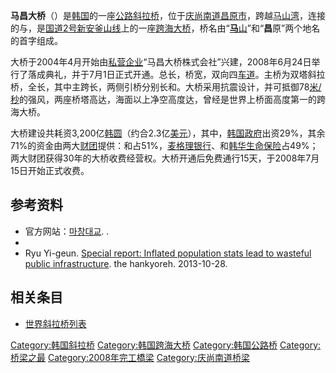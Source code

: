 {{noteTA
|1=zh-hans:斜拉桥;zh-hk:斜拉橋;zh-tw:斜張橋;
}}
{{Infobox Bridge
|bridge_name=马昌大桥
|native_name=마창대교
|native_name_lang=kr
|image=Masan Changwon Bridge.JPG
|image_size=270
|caption=
|other_name=
|carries= [[File:Korea_National_Route_No.2.svg|30px]][[國道2號_(韓國)|国道2号]]
|crosses=[[马山湾|马山湾]]
|locale={{KOR}}，[[庆尚南道|庆尚南道]][[昌原市|昌原市]]
|owner=
|maint=[[大韩民国国土海洋部|大韩民国国土海洋部]]
|architect=
|designer=
|engineering=
|design=[[斜拉桥|斜拉桥]]
|material=[[钢|钢]]、[[混凝土|混凝土]]
|length={{Convert|1700|m|ft}}
|width={{Convert|20|m|ft}}
|height={{Convert|164|m|ft}}
|mainspan={{Convert|400|m|ft}}
|spans=
|pierswater=
|clearance=
|below={{Convert|68|m|ft}}
|builder=
|traffic=
|toll=
|begin=2004年4月
|complete=2008年6月24日
|cost=
|open=2008年7月1日
|closed=
|followed=
|coordinates={{Coord|35|09|48|N|128|35|41|E|region:KR_type:landmark|display=it}}
|map_cue=
|map_image=
|map_text=
|map_width=
|lat=
|long=
|extra={{Location map|South Korea|label=|lat=35.163361|long=128.594722|marksize=6|position=|width=|float=center|caption=马昌大桥在韩国的位置}}
}}

'''马昌大桥'''（{{lang-ko|마창대교}}）是[[韩国|韩国]]的一座[[公路|公路]][[斜拉桥|斜拉桥]]，位于[[庆尚南道|庆尚南道]][[昌原市|昌原市]]，跨越[[马山湾|马山湾]]，连接{{link-ko|马山合浦区|마산합포구}}的{{link-ko|架浦洞|가포동}}与{{link-ko|城山区|성산구}}{{link-ko|熊南洞|웅남동}}，是[[国道2号_(韩国)|国道2号新安釜山线]]上的一座[[跨海大桥|跨海大桥]]，桥名由“[[马山市|'''马'''山]]”和“'''昌'''原”两个地名的首字组成。

大桥于2004年4月开始由[[私营企业|私营企业]]“马昌大桥株式会社”兴建，2008年6月24日举行了落成典礼，并于7月1日正式开通。总长{{convert|1700|m|ft}}，桥宽{{convert|20|m|ft}}，双向四[[车道|车道]]。主桥为双塔斜拉桥，全长{{convert|740|m|ft}}，其中主跨长{{convert|400|m|ft}}，两侧引桥分别长{{convert|410|m|ft}}和{{convert|550|m|ft}}。大桥采用抗震设计，并可抵御78[[米/秒|米/秒]]的强风，两座桥塔高达{{convert|164|m|ft}}，海面以上净空高度达{{convert|68|m|ft}}，曾经是世界上桥面高度第一的跨海大桥。

大桥建设共耗资3,200亿[[韩圆|韩圆]]（约合2.3亿[[美元|美元]]），其中，[[韩国政府|韩国政府]]出资29%，其余71%的资金由两大[[财团|财团]]提供：{{link-fr|布依格公共建设|Bouygues Travaux Publics}}和{{link-ko|现代建设|현대건설}}占51%，[[麦格理银行|麦格理银行]]、{{link-ko|教保生命保险|교보생명보험}}和[[韩华生命保险|韩华生命保险]]占49%；两大财团获得30年的大桥收费经营权。大桥开通后免费通行15天，于2008年7月15日开始正式收费。

==参考资料==
* 官方网站：[https://web.archive.org/web/20100515070311/http://machang-bridge.com/ 마창대교]. {{ko}}.
* {{Structurae |id=s0011999 |title=Masan Bay Bridge |accessdate= }}
* Ryu Yi-geun. [http://www.hani.co.kr/arti/english_edition/e_national/608809.html Special report: Inflated population stats lead to wasteful public infrastructure]. the hankyoreh. 2013-10-28. {{en}}

==相关条目==
* [[世界斜拉桥列表|世界斜拉桥列表]]

[[Category:韩国斜拉桥|Category:韩国斜拉桥]]
[[Category:韩国跨海大桥|Category:韩国跨海大桥]]
[[Category:韩国公路桥|Category:韩国公路桥]]
[[Category:桥梁之最|Category:桥梁之最]]
[[Category:2008年完工橋梁|Category:2008年完工橋梁]]
[[Category:庆尚南道桥梁|Category:庆尚南道桥梁]]